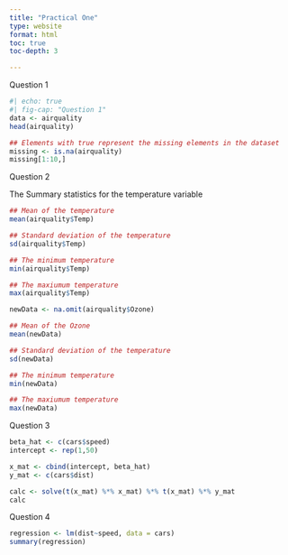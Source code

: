 ```yaml
---
title: "Practical One"
type: website
format: html
toc: true
toc-depth: 3

---
```


Question 1

```r
#| echo: true
#| fig-cap: "Question 1"
data <- airquality
head(airquality)

## Elements with true represent the missing elements in the dataset
missing <- is.na(airquality)
missing[1:10,]

```
Question 2

The Summary statistics for the temperature variable
```r

## Mean of the temperature
mean(airquality$Temp)

## Standard deviation of the temperature
sd(airquality$Temp)

## The minimum temperature
min(airquality$Temp)

## The maxiumum temperature
max(airquality$Temp)
```


```r
newData <- na.omit(airquality$Ozone)

## Mean of the Ozone
mean(newData)

## Standard deviation of the temperature
sd(newData)

## The minimum temperature
min(newData)

## The maxiumum temperature
max(newData)

```

Question 3

```r

beta_hat <- c(cars$speed)
intercept <- rep(1,50)

x_mat <- cbind(intercept, beta_hat)
y_mat <- c(cars$dist)

calc <- solve(t(x_mat) %*% x_mat) %*% t(x_mat) %*% y_mat
calc

```


Question 4

```r
regression <- lm(dist~speed, data = cars)
summary(regression)
```

